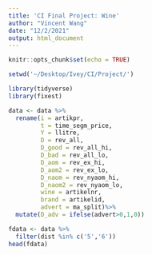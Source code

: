 ```yaml
---
title: 'CI Final Project: Wine'
author: "Vincent Wang"
date: "12/2/2021"
output: html_document
---
```


```r
knitr::opts_chunk$set(echo = TRUE)

setwd('~/Desktop/Ivey/CI/Project/')

library(tidyverse)
library(fixest)
```

```r

data <- data %>%
  rename(i = artikpr, 
         t = time_segm_price, 
         Y = llitre, 
         D = rev_all,
         D_good = rev_all_hi,
         D_bad = rev_all_lo,
         D_aom = rev_ex_hi,
         D_aom2 = rev_ex_lo,
         D_naom = rev_nyaom_hi,
         D_naom2 = rev_nyaom_lo,
         wine = artikelnr, 
         brand = artikelid,
         advert = ma_split)%>%
  mutate(D_adv = ifelse(advert>0,1,0))

fdata <- data %>%
  filter(dist %in% c('5','6'))
head(fdata)

```
